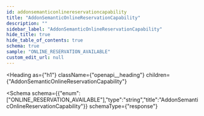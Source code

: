 ```yaml
---
id: addonsemanticonlinereservationcapability
title: "AddonSemanticOnlineReservationCapability"
description: ""
sidebar_label: "AddonSemanticOnlineReservationCapability"
hide_title: true
hide_table_of_contents: true
schema: true
sample: "ONLINE_RESERVATION_AVAILABLE"
custom_edit_url: null
---
```



<Heading
  as={"h1"}
  className={"openapi__heading"}
  children={"AddonSemanticOnlineReservationCapability"}
>
</Heading>





<Schema
  schema={{"enum":["ONLINE_RESERVATION_AVAILABLE"],"type":"string","title":"AddonSemanticOnlineReservationCapability"}}
  schemaType={"response"}
>
  
</Schema>
            